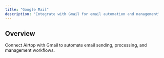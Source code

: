 ```yaml
---
title: "Google Mail"
description: "Integrate with Gmail for email automation and management"
---
```


## Overview

Connect Airtop with Gmail to automate email sending, processing, and management workflows.
